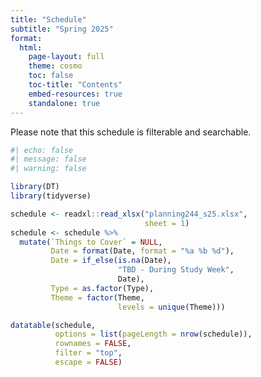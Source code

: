 ```yaml
---
title: "Schedule"
subtitle: "Spring 2025"
format: 
  html:
    page-layout: full
    theme: cosmo
    toc: false
    toc-title: "Contents"
    embed-resources: true
    standalone: true
---
```


Please note that this schedule is filterable and searchable.

```r
#| echo: false
#| message: false
#| warning: false

library(DT)
library(tidyverse)

schedule <- readxl::read_xlsx("planning244_s25.xlsx",
                              sheet = 1)
schedule <- schedule %>% 
  mutate(`Things to Cover` = NULL,
         Date = format(Date, format = "%a %b %d"),
         Date = if_else(is.na(Date), 
                        "TBD - During Study Week",
                        Date),
         Type = as.factor(Type),
         Theme = factor(Theme, 
                        levels = unique(Theme)))

datatable(schedule,
          options = list(pageLength = nrow(schedule)),
          rownames = FALSE,
          filter = "top",
          escape = FALSE)
```
